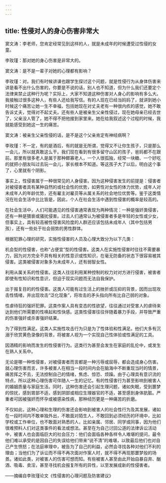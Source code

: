 ```yaml
---
---
---
```

title: 性侵对人的身心伤害非常大
---




窦文涛：李老师，您肯定经常见到这样的人，就是未成年的时候遭受过性侵的女童。

李玫瑾：那对她的身心伤害是非常大的。

窦文涛：是不是一辈子对她的心理都有影响？

李玫瑾：对。我们有时候讲课也跟学生探讨这个问题，就是性侵行为从身体伤害来讲是看不出什么伤害的，你要是不说的话，别人也不知道，但为什么我们还要定个法律来禁止这种行为呢？实际上，大家不知道这种伤害对人身心的影响有多么大。我接触过很多这种人，有些人还给我写信。有的人现在已经当妈妈了，就讲到她小时候这个痛苦让她一生不幸福，包括她现在对丈夫老有一种很内疚的感觉，她不敢告诉丈夫，觉得对不起丈夫。还有些人是被亲生父亲性侵过，现在她母亲已经去世了，父亲没人管了，她不得不把他接到家里来。她在给我叙述这个过程的时候，我就能感受到她这一生的痛苦。

窦文涛：被亲生父亲性侵的话，是不是这个父亲肯定有神经病啊？

李玫瑾：不一定，有的是酒后，有的就是无所谓，觉得又不让你生孩子，只是那么一会儿，所以就真敢这么干。我们现在看到有很多留守山区的孩子，爸妈都不在跟前。那里有很多老人是属于那种鳏寡老人，一个人很孤独，经常一块糖、一个好吃的就把小朋友叫过去玩一会儿，家长根本不知道。等这孩子大了以后，明白这个事了，心里就有个阴影。

事实上，性侵害属于一种很常见的人身侵害。因为这种侵害发生的前提是：侵害者对被侵害者具有某种自然的或社会性的优势，如男性对女性的体力优势，成年人对未成年人的年龄优势，还有雇主对雇员等从属关系的社会地位优势等。鉴于这类情况在社会生活中比比皆是，因此，个人在社会生活中遇到性侵害的概率是较高的。

在社会生活中，人们可能遇见的性侵害通常表现为两种情况：一种是强奸类侵害，还有一种是猥亵或骚扰侵害。过去人们通常认为被侵害者多是年轻的女性或少女，但事实上，具有较高被性侵害风险度的人群还应该包括未成年人（其中包括男孩），还有一些处于社会弱势的男性群体。

根据犯罪心理的研究，实施性侵害的人员及心理大致分为以下几类：

机会型的性侵害，也称“占便宜”型的性侵害。这类人在实施性侵害时往往不需要暴力，因为对方完全不具有相关的性意识或性知识，在毫无防备的状态下很容易被其侵害。这类被侵害对象多为未成年人，还有弱智女性。

利用从属关系的性侵害。这类人往往利用某种控制的权力对对方进行侵害，被害者即使有性知识和性意识，但迫于现实问题而无法自我保护。

出于报复目的的性侵害。这类人可能有过生活上的挫折或压抑的背景，因而出现攻击性情绪，并出现攻击“泛化现象”，将攻击的矛头指向所有比自己弱的对象。

性虐待狂的强奸犯罪。这类作案人具有变态的性欲望，往往通过对受害人的虐待来达到他们所需要的性唤起和性快感。这类性侵害往往伴随着暴力手段，并导致严重的伤害强奸或杀害强奸结果。

为了得到性满足。这类人实施性攻击行为只是为了性体验和性满足。他们大多有沉溺于欣赏黄色录像的背景，将被害人视为一个实现自己性体验或性满足的工具。

因酒精的影响而发生的性侵害行为。这类行为甚至会发生在家庭的乱伦中，或发生在熟人关系中。

无论是哪一种性侵害，对被侵害者而言都是一种污辱或屈辱，都会造成身心伤害。就心理伤害而言，许多被害人在相当一段时间内会在脑海中不断重现当时的情景，痛苦挥之不去，无法控制自己的情绪，焦虑、惊恐、烦躁。由于心理具有意识流的特点，所以这种心理伤害可伴随人一生的记忆。有的性侵害行为甚至影响到被害人的婚姻质量与家庭生活。同时，这种伤害还会引起生理问题，诸如失眠，受到噩梦的惊扰，感到胃部不适，感到阴部或相应生理器官的不适，甚至感到身体肮脏。严重者可因被强奸而怀孕或被感染性病，那种经历更是一种痛苦的折磨。

不仅如此，这种心理和生理的伤害还会影响到被害人的社会性行为及其发展，诸如在一段时间内不敢单独外出，不敢面对陌生人，不敢回到必须经历的环境中，比如学校或工作单位，也不敢面对熟悉的人，比如亲属、邻居、同学或同事，因为他们很难预料人们对这类事件的看法或想法。甚至在为自己讨回公道的法律诉讼活动中，被害人也会面临巨大的社会压力：他们会面临各种各样令人难堪的提问，最令他们难以承受的是因自己的失误给他们带来“说不清”的难堪，以致最后他们也对自己产生愤怒；在法庭审理中，被告为了自己的利益，必然会寻找各种对他们不利的理由；当他们为了诉讼而不得不再次面对作案人时，就不得不再现那噩梦般的场景。诸如此类，对被害人的伤害可想而知。有些被害人甚至由此开始自暴自弃、酗酒、吸毒、卖淫，甚至寻找机会报复所有的异性，以至发展成新的性侵害者。

——摘编自李玫瑾论文《性侵害的心理问题及防害建议》